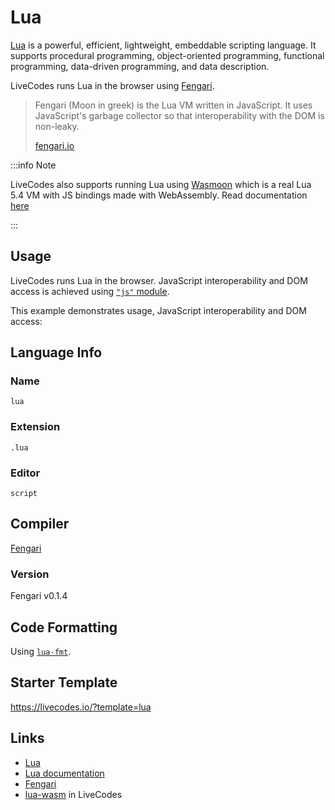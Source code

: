 # Lua

[Lua](https://www.lua.org/) is a powerful, efficient, lightweight, embeddable scripting language. It supports procedural programming, object-oriented programming, functional programming, data-driven programming, and data description.

LiveCodes runs Lua in the browser using [Fengari](https://fengari.io/).

> Fengari (Moon in greek) is the Lua VM written in JavaScript. It uses JavaScript's garbage collector so that interoperability with the DOM is non-leaky.
>
> [fengari.io](https://fengari.io/)

:::info Note

LiveCodes also supports running Lua using [Wasmoon](https://github.com/ceifa/wasmoon) which is a real Lua 5.4 VM with JS bindings made with WebAssembly. Read documentation [here](./lua-wasm.mdx)

:::

## Usage

LiveCodes runs Lua in the browser. JavaScript interoperability and DOM access is achieved using [`"js"` module](https://github.com/fengari-lua/fengari-interop).


This example demonstrates usage, JavaScript interoperability and DOM access:

<LiveCodes template="lua" height="80vh"></LiveCodes>

## Language Info

### Name

`lua`

### Extension

`.lua`

### Editor

`script`

## Compiler

[Fengari](https://fengari.io/)

### Version

Fengari v0.1.4

## Code Formatting

Using [`lua-fmt`](https://github.com/trixnz/lua-fmt).

## Starter Template

https://livecodes.io/?template=lua

## Links

- [Lua](https://www.lua.org/)
- [Lua documentation](https://www.lua.org/docs.html)
- [Fengari](https://fengari.io/)
- [lua-wasm](./lua-wasm.mdx) in LiveCodes

